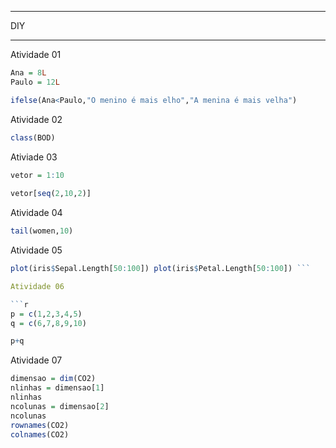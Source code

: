 --------

DIY

--------

Atividade 01

```r
Ana = 8L
Paulo = 12L

ifelse(Ana<Paulo,"O menino é mais elho","A menina é mais velha")
```

Atividade 02

```r
class(BOD)
```

Ativiade 03

```r
vetor = 1:10 
  
vetor[seq(2,10,2)]
```

Atividade 04


```r
tail(women,10)
```

Atividade 05

```r
plot(iris$Sepal.Length[50:100]) plot(iris$Petal.Length[50:100]) ``` 

Atividade 06

```r
p = c(1,2,3,4,5)
q = c(6,7,8,9,10)

p+q
```

Atividade 07

```r

dimensao = dim(CO2)
nlinhas = dimensao[1]
nlinhas
ncolunas = dimensao[2]
ncolunas
rownames(CO2)
colnames(CO2)
```

